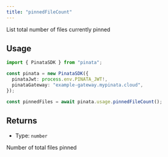```yaml
---
title: "pinnedFileCount"
---
```


List total number of files currently pinned

## Usage

```typescript
import { PinataSDK } from "pinata";

const pinata = new PinataSDK({
  pinataJwt: process.env.PINATA_JWT!,
  pinataGateway: "example-gateway.mypinata.cloud",
});

const pinnedFiles = await pinata.usage.pinnedFileCount();
```

## Returns

- Type: `number`

Number of total files pinned
